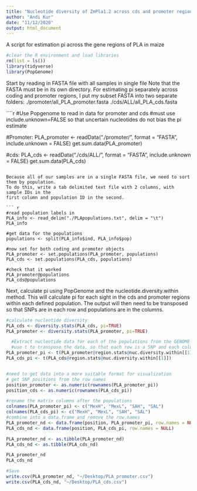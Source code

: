 ```yaml
---
title: "Nucleotide diversity of ZmPla1.2 across cds and promoter regions"
author: "Andi Kur"
date: "11/12/2020"
output: html_document
---
```


A script for estimation pi across the gene regions of PLA in maize

```r
#clear the R environment and load libraries
rm(list = ls())
library(tidyverse)
library(PopGenome)

```

Start by reading in FASTA file with all samples in single file
Note that the FASTA must be in its own directory. For estimating pi separately 
across coding and promoter regions, I put my subset FASTA into two separate folders:
  ./promoter/all_PLA_promoter.fasta
  ./cds/ALL/all_PLA_cds.fasta

````r
#Use Popgenome to read in data for promoter and cds
  #must use include.unknown=FALSE so that uncertain nucleotides do not bias the pi estimate

#Promoter:
PLA_promoter <- readData("./promoter/", format = "FASTA", include.unknown = FALSE)
get.sum.data(PLA_promoter)

#cds:
PLA_cds <- readData("./cds/ALL/", format = "FASTA", include.unknown = FALSE)
get.sum.data(PLA_cds)

```

Because all of our samples are in a single FASTA file, we need to sort them by population.
To do this, write a tab delimited text file with 2 columns, with sample IDs in the
first column and population ID in the second.

``` r
#read population labels in
PLA_info <- read_delim("./PLApopulations.txt", delim = "\t")
PLA_info

#get data for the populations
populations <- split(PLA_info$ind, PLA_info$pop)

#now set for both coding and promoter objects
PLA_promoter <- set.populations(PLA_promoter, populations)
PLA_cds <- set.populations(PLA_cds, populations)

#check that it worked
PLA_promoter@populations
PLA_cds@populations
```

Next, calculate pi using PopGenome and the nucleotide.diversity.within method.
This will calculate pi for each sight in the cds and promoter regions within each
defined population. The output will then need to be transposed so that SNPs are in each 
row and populations are in the columns.


```r
#calculate nucleotide diversity
PLA_cds <- diversity.stats(PLA_cds, pi=TRUE)
PLA_promoter <- diversity.stats(PLA_promoter, pi=TRUE)

  #Extract nucleotide data for each of the populations from the GENOME object
  #use t to transpose the data, so that each row is a SNP and each column a pop
PLA_promoter_pi <- t(PLA_promoter@region.stats@nuc.diversity.within[[1]])
PLA_cds_pi <- t(PLA_cds@region.stats@nuc.diversity.within[[1]]) 


#need to get data into a more suitable format for visualization
# get SNP positions from the row names
position_promoter <- as.numeric(rownames(PLA_promoter_pi))
position_cds <- as.numeric(rownames(PLA_cds_pi))

#rename the matrix columns after the populations
colnames(PLA_promoter_pi) <- c("MexH", "MexL", "SAH", "SAL")
colnames(PLA_cds_pi) <- c("MexH", "MexL", "SAH", "SAL")
#combine into a data.frame and remove the row.names
PLA_promoter_nd <- data.frame(position, PLA_promoter_pi, row.names = NULL)
PLA_cds_nd <- data.frame(position, PLA_cds_pi, row.names = NULL)

PLA_promoter_nd <- as.tibble(PLA_promoter_nd)
PLA_cds_nd <- as.tibble(PLA_cds_nd)

PLA_promoter_nd
PLA_cds_nd

#Save
write.csv(PLA_promoter_nd, "~/Desktop/PLA_promoter.csv")
write.csv(PLA_cds_nd, "~/Desktop/PLA_cds.csv")
```


